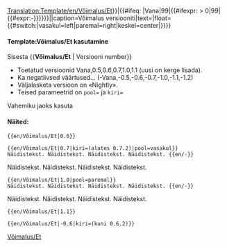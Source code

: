 <noinclude>[[Translation:Template/en/Võimalus/Et]]</noinclude><includeonly>{{en/VersionBox|{{#ifeq: {{{1|}}}|Vana|0|{{#ifexpr: {{{1|}}} < 0|0|{{{1|}}}}}}}|{{#ifeq: {{{1|}}}|Vana|99|{{#ifexpr: {{{1|}}} > 0|99|{{#expr:-{{{1|}}}}}}}}}||caption=Võimalus versiooniti|text={{{kiri|}}}|float={{#switch:{{{pool|}}}|vasakul=left|paremal=right|keskel=center|}}}}</includeonly><noinclude>

====Template:Võimalus/Et kasutamine====
Sisesta <nowiki>{{</nowiki>'''Võimalus/Et'''<nowiki> | Versiooni number}}</nowiki>
*Toetatud versioonid Vana,0.5,0.6,0.7,1.0,1.1 (uusi on kerge lisada).
*Ka negatiivsed väärtused... (-Vana,-0.5,-0.6,-0.7,-1.0,-1.1,-1.2)
*Väljalasketa versioon on «Nightly».
*Teised parameetrid on <code>pool=</code> ja <code>kiri=</code>
Vahemiku jaoks kasuta {{en/S|Võimaluse_vahemik/Et}}

====Näited:====
<pre>{{en/Võimalus/Et|0.6}}</pre>
{{en/Võimalus/Et|0.6}}
<pre>{{en/Võimalus/Et|0.7|kiri=(alates 0.7.2)|pool=vasakul}}
Näidistekst. Näidistekst. Näidistekst. Näidistekst. {{en/-}}</pre>
{{en/Võimalus/Et|0.7|kiri=(alates 0.7.2)|pool=vasakul}}
Näidistekst. Näidistekst. Näidistekst. Näidistekst. {{en/-}}
<pre>{{en/Võimalus/Et|1.0|pool=paremal}}
Näidistekst. Näidistekst. Näidistekst. Näidistekst. {{en/-}}</pre>
{{en/Võimalus/Et|1.0|pool=paremal}}
Näidistekst. Näidistekst. Näidistekst. Näidistekst. {{en/-}}
<pre>{{en/Võimalus/Et|1.1}}</pre>
{{en/Võimalus/Et|1.1}}
<pre>{{en/Võimalus/Et|-0.6|kiri=(kuni 0.6.2)}}</pre>
{{en/Võimalus/Et|-0.6|kiri=(kuni 0.6.2)}}


[[Category:en/Mallid/Et|Võimalus/Et]]
</noinclude>
